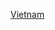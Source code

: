 {{year in country category|2|0|1|2|越南|亞洲||}}
{{Commons category|2012 in Vietnam}}

[[Category:2012年東南亞|Vietnam]]